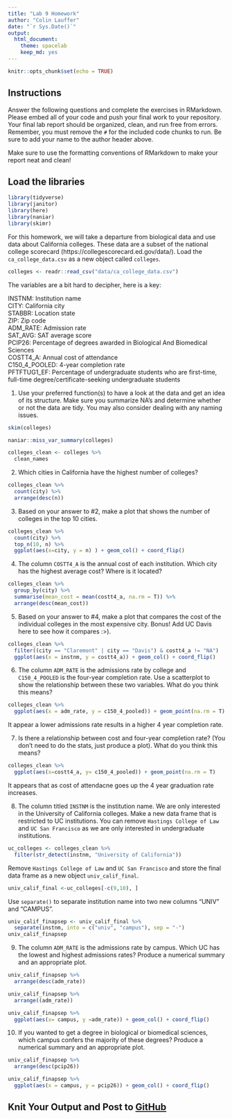```yaml
---
title: "Lab 9 Homework"
author: "Colin Lauffer"
date: "`r Sys.Date()`"
output:
  html_document: 
    theme: spacelab
    keep_md: yes
---
```


```r
knitr::opts_chunk$set(echo = TRUE)
```

## Instructions
Answer the following questions and complete the exercises in RMarkdown. Please embed all of your code and push your final work to your repository. Your final lab report should be organized, clean, and run free from errors. Remember, you must remove the `#` for the included code chunks to run. Be sure to add your name to the author header above.  

Make sure to use the formatting conventions of RMarkdown to make your report neat and clean!  

## Load the libraries
```r
library(tidyverse)
library(janitor)
library(here)
library(naniar)
library(skimr)
``` 

For this homework, we will take a departure from biological data and use data about California colleges. These data are a subset of the national college scorecard (https://collegescorecard.ed.gov/data/). Load the `ca_college_data.csv` as a new object called `colleges`.
```r
colleges <- readr::read_csv("data/ca_college_data.csv")
```

The variables are a bit hard to decipher, here is a key:  

INSTNM: Institution name  
CITY: California city  
STABBR: Location state  
ZIP: Zip code  
ADM_RATE: Admission rate  
SAT_AVG: SAT average score  
PCIP26: Percentage of degrees awarded in Biological And Biomedical Sciences  
COSTT4_A: Annual cost of attendance  
C150_4_POOLED: 4-year completion rate  
PFTFTUG1_EF: Percentage of undergraduate students who are first-time, full-time degree/certificate-seeking undergraduate students  

1. Use your preferred function(s) to have a look at the data and get an idea of its structure. Make sure you summarize NA's and determine whether or not the data are tidy. You may also consider dealing with any naming issues.
```r
skim(colleges)
```

```r
naniar::miss_var_summary(colleges)
```

```r
colleges_clean <- colleges %>%
  clean_names 
```

2. Which cities in California have the highest number of colleges?
```r
colleges_clean %>%
  count(city) %>%
  arrange(desc(n))
```

3. Based on your answer to #2, make a plot that shows the number of colleges in the top 10 cities.
```r
colleges_clean %>%
  count(city) %>% 
  top_n(10, n) %>%
  ggplot(aes(x=city, y = n) ) + geom_col() + coord_flip()
```

4. The column `COSTT4_A` is the annual cost of each institution. Which city has the highest average cost? Where is it located?
```r
colleges_clean %>%
  group_by(city) %>%
  summarise(mean_cost = mean(costt4_a, na.rm = T)) %>%
  arrange(desc(mean_cost))
```

5. Based on your answer to #4, make a plot that compares the cost of the individual colleges in the most expensive city. Bonus! Add UC Davis here to see how it compares :>).
```r
colleges_clean %>%
  filter((city == "Claremont" | city == "Davis") & costt4_a != "NA")   %>%
  ggplot(aes(x = instnm, y = costt4_a)) + geom_col() + coord_flip()
```

6. The column `ADM_RATE` is the admissions rate by college and `C150_4_POOLED` is the four-year completion rate. Use a scatterplot to show the relationship between these two variables. What do you think this means?
```r
colleges_clean %>%
  ggplot(aes(x = adm_rate, y = c150_4_pooled)) + geom_point(na.rm = T)
```

It appear a lower admissions rate results in a higher 4 year completion rate.

7. Is there a relationship between cost and four-year completion rate? (You don't need to do the stats, just produce a plot). What do you think this means?
```r
colleges_clean %>%
  ggplot(aes(x=costt4_a, y= c150_4_pooled)) + geom_point(na.rm = T)
```
It appears that as cost of attendacne goes up the 4 year graduation rate increases.

8. The column titled `INSTNM` is the institution name. We are only interested in the University of California colleges. Make a new data frame that is restricted to UC institutions. You can remove `Hastings College of Law` and `UC San Francisco` as we are only interested in undergraduate institutions.
```r
uc_colleges <- colleges_clean %>%
  filter(str_detect(instnm, "University of California")) 

```

Remove `Hastings College of Law` and `UC San Francisco` and store the final data frame as a new object `univ_calif_final`.
```r
univ_calif_final <-uc_colleges[-c(9,10), ]

```

Use `separate()` to separate institution name into two new columns "UNIV" and "CAMPUS".
```r
univ_calif_finapsep <- univ_calif_final %>%
  separate(instnm, into = c("univ", "campus"), sep = "-")
univ_calif_finapsep
```

9. The column `ADM_RATE` is the admissions rate by campus. Which UC has the lowest and highest admissions rates? Produce a numerical summary and an appropriate plot.
```r
univ_calif_finapsep %>%
  arrange(desc(adm_rate))
```

```r
univ_calif_finapsep %>%
  arrange((adm_rate))
```

```r
univ_calif_finapsep %>%
  ggplot(aes(x= campus, y =adm_rate)) + geom_col() + coord_flip()
```


10. If you wanted to get a degree in biological or biomedical sciences, which campus confers the majority of these degrees? Produce a numerical summary and an appropriate plot.
```r
univ_calif_finapsep %>%
  arrange(desc(pcip26))
```

```r
univ_calif_finapsep %>%
  ggplot(aes(x = campus, y = pcip26)) + geom_col() + coord_flip()
```

## Knit Your Output and Post to [GitHub](https://github.com/FRS417-DataScienceBiologists)